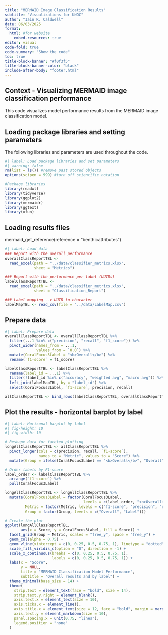 ```yaml
---
title: "MERMAID Image Classification Results"
subtitle: "Visualizations for UNOC"
author: "Iain R. Caldwell"
date: 06/03/2025
format: 
  html: #for website
    embed-resources: true
editor: visual
code-fold: true
code-summary: "Show the code"
toc: true
title-block-banner: "#f0f3f5"
title-block-banner-color: "black"
include-after-body: "footer.html"
---
```


## Context - Visualizing MERMAID image classification performance

This code visualizes model performance results from the MERMAID image classification model.

## Loading package libraries and setting parameters

The following libraries and parameters are used throughout the code.

```r
#| label: Load package libraries and set parameters
#| warning: false
rm(list = ls()) #remove past stored objects
options(scipen = 999) #turn off scientific notation

#Package libraries
library(readxl)
library(tidyverse)
library(ggplot2)
library(mermaidr)
library(ggtext)
library(xfun)
```

## Loading results files

mermaid_get_reference(reference = "benthicattributes")

```r
#| label: Load data
### Report with the overall performance
overallClassReportTBL <- 
  read_excel(path = "../data/classifier_metrics.xlsx",
             sheet = "Metrics")

### Report with the performance per label (UUIDs)
labelClassReportTBL <-
  read_excel(path = "../data/classifier_metrics.xlsx",
             sheet = "Classification_Report")

### Label mapping --> UUID to character
labelMapTBL <- read_csv(file = "../data/LabelMap.csv")
```

## Prepare data

```r
#| label: Prepare data
overallClassReportTBL <- overallClassReportTBL %>% 
  filter(...1 %in% c("precision", "recall", "f1_score")) %>% 
  pivot_wider(names_from = ...1,
              values_from = `0.0`) %>% 
  mutate(CoralFocus3Label = "<b>Overall</b>") %>% 
  rename(`f1-score` = f1_score)

labelClassReportTBL <- labelClassReportTBL %>% 
  rename(label_id = ...1) %>% 
  filter(!label_id %in% c("accuracy", "weighted avg", "macro avg")) %>% 
  left_join(labelMapTBL, by = "label_id") %>% 
  select(CoralFocus3Label, `f1-score`, precision, recall)

allClassReportTBL <- bind_rows(labelClassReportTBL, overallClassReportTBL) 

```

## Plot the results - horizontal barplot by label

```r
#| label: Horizonal barplot by label
#| fig-height: 10
#| fig-width: 10

# Reshape data for faceted plotting
longAllClassReportTBL <- allClassReportTBL %>%
  pivot_longer(cols = c(precision, recall, `f1-score`),
               names_to = "Metric", values_to = "Score") %>% 
  mutate(Group = ifelse(CoralFocus3Label == "<b>Overall</b>", "Overall", "Label"))

# Order labels by F1-score 
label_order <- labelClassReportTBL %>%
  arrange(`f1-score`) %>%
  pull(CoralFocus3Label)

longAllClassReportTBL <- longAllClassReportTBL %>%
  mutate(CoralFocus3Label = factor(CoralFocus3Label,
                                   levels = c(label_order, "<b>Overall</b>")),
         Metric = factor(Metric, levels = c("f1-score", "precision", "recall")),
         Group = factor(Group, levels = c("Overall", "Label")))

# Create the plot
ggplot(longAllClassReportTBL,
       aes(x = Score, y = CoralFocus3Label, fill = Score)) +
  facet_grid(Group ~ Metric, scales = "free_y", space = "free_y") +
  geom_col(alpha = 0.75) +
  geom_vline(xintercept = c(0, 0.25, 0.5, 0.75, 1), linetype = "dotted") +
  scale_fill_viridis_c(option = "D", direction = -1) +
  scale_x_continuous(breaks = c(0, 0.25, 0.5, 0.75, 1),
                     labels = c(0, 0.25, 0.5, 0.75, 1)) +
  labs(x = "Score",
       y = NULL,
       title = "MERMAID Classification Model Performance",
       subtitle = "Overall results and by label") +
  theme_minimal(base_size = 14) +
  theme(
    strip.text = element_text(face = "bold", size = 14),
    strip.text.y.right = element_blank(),
    axis.text.x = element_text(size = 10),
    axis.ticks.x = element_line(),
    axis.title.x = element_text(size = 12, face = "bold", margin = margin(t = 10)),
    axis.text.y = element_markdown(size = 10),
    panel.spacing.x = unit(0.75, "lines"),
    legend.position = "none"
  )



```
